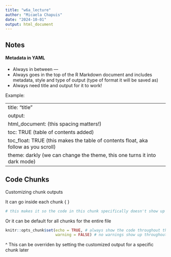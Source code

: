 ```yaml
---
title: "w6a_lecture"
author: "Micaela Chapuis"
date: "2024-10-01"
output: html_document
---
```


## Notes

#### Metadata in YAML
* Always in between ---  
* Always goes in the top of the R Markdown document and includes metadata, style and type of output (type of format it will be saved as)  
* Always need title and output for it to work!  

Example:

--  
title: "title"    
output: 
  html_document:       (this spacing matters!)  
    toc: TRUE          (table of contents added)  
    toc_float: TRUE    (this makes the table of contents float, aka follow as you scroll)  
    theme: darkly      (we can change the theme, this one turns it into dark mode)  
--  


## Code Chunks 
Customizing chunk outputs

It can go inside each chunk { } 
```r
# this makes it so the code in this chunk specifically doesn't show up when knitted
```

Or it can be default for all chunks for the entire file
```r
knitr::opts_chunk$set(echo = TRUE, # always show the code throughout the file
                      warning = FALSE) # no warnings show up throughout the file
```
^ This can be overriden by setting the customized output for a specific chunk later



